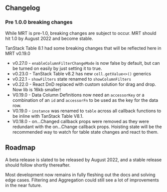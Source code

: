 
<Head>
  <title>Material React Table Docs - Changelog and Roadmap</title>
  <meta
    name="description"
    content="Material React Table Changelog and Roadmap for future development"
  />
</Head>

<br />

## Changelog

### Pre 1.0.0 breaking changes

While MRT is pre-1.0, breaking changes are subject to occur. MRT should hit 1.0 by August 2022 and become stable.

TanStack Table 8.1 had some breaking changes that will be reflected here in MRT v0.19.0

- v0.27.0 - `enableColumnFilterChangeMode` is now false by default, but can be turned on easily by just setting it to true.
- v0.23.0 - TanStack Table v8.2 has new `cell.getValue<>()` generics
- v0.22.1 - `showFilters` state renamed to `showColumnFilters`
- v0.22.0 - React DnD replaced with custom solution for drag and drop. Now lib is 16kb smaller!
- V0.19.0 - Data Column Definitions now need an `accessorKey` or a combination of an `id` and `accessorFn` to be used as the key for the data row.
- V0.19.0 - `instance` was renamed to `table` across all callback functions to be inline with TanStack Table V8.1.
- V0.18.0 - on...Changed callback props were removed as they were redundant with the on...Change callback props. Hoisting state will be the recommended way to watch for table state changes and react to them.

## Roadmap

A beta release is slated to be released by August 2022, and a stable release should follow shortly thereafter.

Most development now remains in fully fleshing out the docs and solving edge cases. Filtering and Aggregation could still see a lot of improvements in the near future.
